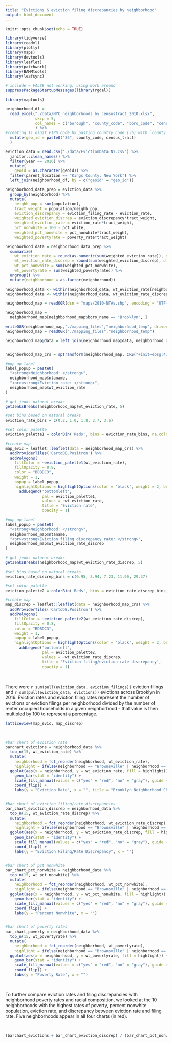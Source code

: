 ```yaml
---
title: "Evictions & eviction filing discrepancies by neighborhood"
output: html_document
---
```


```r
knitr::opts_chunk$set(echo = TRUE)

library(tidyverse)
library(readxl)
library(plotly)
library(maps)
library(devtools)
library(leaflet)
library(patchwork)
library(BAMMtools)
library(leafsync)
```


```r
# include = FALSE not working; using work around
suppressPackageStartupMessages(library(rgdal))

```


```r
library(maptools)
```


```r
neighborhood_df = 
  read_excel("./data/NYC_neighborhoods_by_censustract_2010.xlsx", 
             skip = 5, 
             col_names = c("borough", "county_code", "boro_code", "census_tract", "PUMA", "nta_code", "neighborhood")
             ) %>% 
#creating 11 digit FIPS code by pasting country code (36) with `county_code` and `census_tract`
  mutate(geo_id = paste0("36", county_code, census_tract)
  )
```


```r
eviction_data = read.csv('./data/EvictionData_NY.csv') %>% 
  janitor::clean_names() %>% 
  filter(year == 2016) %>% 
  mutate(
    geoid = as.character(geoid)) %>% 
  filter(parent_location == "Kings County, New York") %>% 
  left_join(neighborhood_df, by = c("geoid" = "geo_id"))

neighborhood_data_prep = eviction_data %>% 
  group_by(neighborhood) %>% 
  mutate(
    neighb_pop = sum(population),
    tract_weight = population/neighb_pop,
    eviction_discrepancy = eviction_filing_rate - eviction_rate,
    weighted_eviction_discrep = eviction_discrepancy*tract_weight,
    weighted_eviction_rate = eviction_rate*tract_weight,
    pct_nonwhite = 100 - pct_white,
    weighted_pct_nonwhite = pct_nonwhite*tract_weight,
    weighted_povertyrate = poverty_rate*tract_weight)

neighborhood_data = neighborhood_data_prep %>% 
  summarize(
    wt_eviction_rate = round(as.numeric(sum(weighted_eviction_rate)), digits = 2),
    wt_eviction_rate_discrep = round(sum(weighted_eviction_discrep), digits = 2),
    wt_pct_nonwhite = sum(weighted_pct_nonwhite),
    wt_povertyrate = sum(weighted_povertyrate)) %>% 
  ungroup() %>% 
  mutate(neighborhood = as.factor(neighborhood))

neighborhood_data <- within(neighborhood_data, wt_eviction_rate[neighborhood == 'park-cemetery-etc-Brooklyn'] <- NA)
neighborhood_data <- within(neighborhood_data, wt_eviction_rate_discrep[neighborhood == 'park-cemetery-etc-Brooklyn'] <- NA)
```


```r
neighborhood_map = readOGR(dsn = "maps/2010-NTAs.shp", encoding = "UTF-8")

neighborhood_map = 
  neighborhood_map[neighborhood_map$boro_name == "Brooklyn", ]

writeOGR(neighborhood_map,"./mapping_files","neighborhood_temp", driver = "ESRI Shapefile", overwrite_layer = TRUE)
neighborhood_map = readOGR("./mapping_files","neighborhood_temp")

neighborhood_map@data = left_join(neighborhood_map@data, neighborhood_data, by = c("ntaname" = "neighborhood"))


neighborhood_map_crs = spTransform(neighborhood_map, CRS("+init=epsg:4326"))
```


```r
#pop up label
label_popup = paste0(
  "<strong>Neighborhood: </strong>",
  neighborhood_map$ntaname,
  "<br><strong>Eviction rate: </strong>",
  neighborhood_map$wt_eviction_rate
)

# get jenks natural breaks
getJenksBreaks(neighborhood_map$wt_eviction_rate, 5)

#set bins based on natural breaks
eviction_rate_bins = c(0.2, 1.0, 1.8, 2.7, 3.6)

#set color palette
eviction_palette1 = colorBin('Reds', bins = eviction_rate_bins, na.color = '#d9d9d9')
```


```r
#create map
map_evic = leaflet::leaflet(data = neighborhood_map_crs) %>% 
  addProviderTiles('CartoDB.Positron') %>% 
  addPolygons(
    fillColor = ~eviction_palette1(wt_eviction_rate),
    fillOpacity = 0.8,
    color = "BDBDC3",
    weight = 1,
    popup = label_popup,
    highlightOptions = highlightOptions(color = "black", weight = 2, bringToFront = TRUE)) %>% 
      addLegend('bottomleft',
                pal = eviction_palette1,
                values = ~wt_eviction_rate,
                title = 'Eviction rate',
                opacity = 1)
```


```r
#pop up label
label_popup = paste0(
  "<strong>Neighborhood: </strong>",
  neighborhood_map$ntaname,
  "<br><strong>Eviction filing discrepancy rate: </strong>",
  neighborhood_map$wt_eviction_rate_discrep
)

# get jenks natural breaks
getJenksBreaks(neighborhood_map$wt_eviction_rate_discrep, 5)

#set bins based on natural breaks
eviction_rate_discrep_bins = c(0.95, 3.94, 7.23, 11.90, 29.37)

#set color palette
eviction_palette2 = colorBin('Reds', bins = eviction_rate_discrep_bins, na.color = '#d9d9d9')
```


```r
#create map
map_discrep = leaflet::leaflet(data = neighborhood_map_crs) %>% 
  addProviderTiles('CartoDB.Positron') %>% 
  addPolygons(
    fillColor = ~eviction_palette2(wt_eviction_rate_discrep),
    fillOpacity = 0.8,
    color = "BDBDC3",
    weight = 1,
    popup = label_popup,
    highlightOptions = highlightOptions(color = "black", weight = 2, bringToFront = TRUE)) %>% 
      addLegend('bottomleft',
                pal = eviction_palette2,
                values = ~wt_eviction_rate_discrep,
                title = 'Eviction filing/eviction rate discrepancy',
                opacity = 1)

```


<br>

There were `r sum(pull(eviction_data, eviction_filings))` eviction filings and `r sum(pull(eviction_data, evictions))` evictions across Brooklyn in 2016. Eviction rates and eviction filing rates represent the number of evictions or eviction filings per neighborhood divided by the number of renter occupied households in a given neighborhood - that value is then multipled by 100 to represent a percentage. 

```r
latticeview(map_evic, map_discrep)
```

<br>


```r
#bar chart of evcition rate
barchart_evictions = neighborhood_data %>%
  top_n(15, wt_eviction_rate) %>% 
  mutate(
    neighborhood = fct_reorder(neighborhood, wt_eviction_rate),
    highlight = ifelse(neighborhood == "Brownsville" | neighborhood == "East New York (Pennsylvania Ave)" | neighborhood == "Ocean Hill" | neighborhood == "East New York" | neighborhood == "Crown Heights North", "yes", "no")) %>% 
  ggplot(aes(x = neighborhood, y = wt_eviction_rate, fill = highlight)) +
    geom_bar(stat = "identity") +
    scale_fill_manual(values = c("yes" = "red", "no" = "gray"), guide = FALSE) +
    coord_flip() + 
    labs(y = "Eviction Rate", x = "", title = "Brooklyn Neighborhood Characteristics, 2016")


#bar chart of eviction filing/rate discrepancies
bar_chart_eviction_discrep = neighborhood_data %>%
  top_n(15, wt_eviction_rate_discrep) %>% 
  mutate(
    neighborhood = fct_reorder(neighborhood, wt_eviction_rate_discrep),
    highlight = ifelse(neighborhood == "Brownsville" | neighborhood == "East New York (Pennsylvania Ave)" | neighborhood == "Ocean Hill" | neighborhood == "East New York" | neighborhood == "Crown Heights North", "yes", "no")) %>% 
  ggplot(aes(x = neighborhood, y = wt_eviction_rate_discrep, fill = highlight)) +
    geom_bar(stat = "identity") +
    scale_fill_manual(values = c("yes" = "red", "no" = "gray"), guide = FALSE) +
    coord_flip() +
    labs(y = "Eviction Filing/Rate Discrepancy", x = "")


#bar chart of pct nonwhite
bar_chart_pct_nonwhite = neighborhood_data %>%
  top_n(15, wt_pct_nonwhite) %>% 
  mutate(
    neighborhood = fct_reorder(neighborhood, wt_pct_nonwhite),
    highlight = ifelse(neighborhood == "Brownsville" | neighborhood == "East New York (Pennsylvania Ave)" | neighborhood == "Ocean Hill" | neighborhood == "East New York" | neighborhood == "Crown Heights North", "yes", "no")) %>% 
  ggplot(aes(x = neighborhood, y = wt_pct_nonwhite, fill = highlight)) +
    geom_bar(stat = "identity") +
    scale_fill_manual(values = c("yes" = "red", "no" = "gray"), guide = FALSE) +
    coord_flip() +
    labs(y = "Percent Nonwhite", x = "")


#bar chart of poverty rates
bar_chart_poverty = neighborhood_data %>%
  top_n(15, wt_povertyrate) %>% 
  mutate(
    neighborhood = fct_reorder(neighborhood, wt_povertyrate),
    highlight = ifelse(neighborhood == "Brownsville" | neighborhood == "East New York (Pennsylvania Ave)" | neighborhood == "Ocean Hill" | neighborhood == "East New York" | neighborhood == "Crown Heights North", "yes", "no")) %>% 
  ggplot(aes(x = neighborhood, y = wt_povertyrate, fill = highlight)) +
    geom_bar(stat = "identity") +
    scale_fill_manual(values = c("yes" = "red", "no" = "gray"), guide = FALSE) +
    coord_flip() +
    labs(y = "Poverty Rate", x = "")
```

<br>

  To further compare eviction rates and filing discrepancies with neighborhood poverty rates and racial composition, we looked at the 10 neighborhoods with the highest rates of poverty, percent nonwhite population, eviction rate, and discrepancy between eviction rate and filing rate. Five neighborhoods appear in all four charts (in red).

<br>

```r

(barchart_evictions + bar_chart_eviction_discrep) / (bar_chart_pct_nonwhite + bar_chart_poverty)

```


